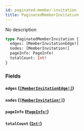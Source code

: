 ```yaml
---
id: paginated-member-invitation
title: PaginatedMemberInvitation
---
```


No description

```graphql
type PaginatedMemberInvitation {
  edges: [MemberInvitationEdge!]
  nodes: [MemberInvitation!]
  pageInfo: PageInfo!
  totalCount: Int!
}
```

### Fields

#### `edges` ([`[MemberInvitationEdge!]`](/graphql/objects/member-invitation-edge))

#### `nodes` ([`[MemberInvitation!]`](/graphql/objects/member-invitation))

#### `pageInfo` ([`PageInfo!`](/graphql/objects/page-info))

#### `totalCount` ([`Int!`](/graphql/scalars/int))
